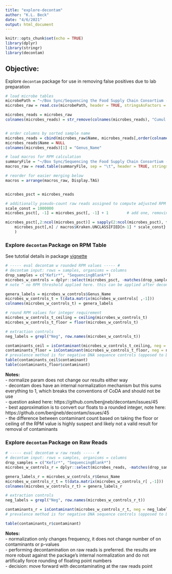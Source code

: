 ```yaml
---
title: "explore-decontam"
author: "K.L. Beck"
date: "4/6/2021"
output: html_document
---
```


```r
knitr::opts_chunk$set(echo = TRUE)
library(dplyr)
library(stringr)
library(decontam)
```

## Objective:  
Explore `decontam` package for use in removing false positives due to lab preparation

```r

# load microbe tables
microbePath = "~/Box Sync/Sequencing the Food Supply Chain Consortium - Cornell + Penn Project/Shared-Data/Milk66samples_NewFiltering_microbe_genus_DS10828562.txt"
microbes_raw = read.csv(microbePath, header = TRUE, stringsAsFactors = FALSE, sep = "\t")

microbes_reads = microbes_raw
colnames(microbes_reads) = str_remove(colnames(microbes_reads), "Cumul.reads_dt")


# order columns by sorted sample name
microbes_reads = cbind(microbes_raw$Name, microbes_reads[,order(colnames(microbes_reads))])
microbes_reads$Name = NULL
colnames(microbes_reads)[1] = "Genus_Name"

# load macros for RPM calculation
summaryFile = "~/Box Sync/Sequencing the Food Supply Chain Consortium - Cornell + Penn Project/Shared-Data/Milk66samples_NewFiltering_ReadCounts_forRPM.txt"
macros_raw = read.table(summaryFile, sep = "\t", header = TRUE, stringsAsFactors = FALSE)

# reorder for easier merging below
macros = arrange(macros_raw, Display.TAG)


microbes_psct = microbes_reads

# additionally pseudo-count raw reads assigned to compute adjusted RPM
scale_const = 1000000
microbes_psct[, -1] = microbes_psct[, -1] + 1        # add one, removing all zeros

microbes_psct[,2:ncol(microbes_psct)] = sapply(2:ncol(microbes_psct), function(n) {
	microbes_psct[,n] / macros$Kraken.UNCLASSIFIED[n-1] * scale_const}
	)

```


### Explore `decontam` Package on RPM Table  
See tutotial details in package [vignette](https://benjjneb.github.io/decontam/vignettes/decontam_intro.html)

```r
# ----- eval decontam w rounded RPM values ----- #
# decontam input: rows = samples, organisms = columns
drop_samples = c("Kefir*", "SequencingBlank*")
microbes_w_controls = dplyr::select(microbes_psct, -matches(drop_samples)) 
# note ^ no RPM threshold applied here. this can be applied after decontamination

genera_labels = microbes_w_controls$Genus_Name
microbes_w_controls_t = t(data.matrix(microbes_w_controls[ ,-1]))
colnames(microbes_w_controls_t) = genera_labels

# round RPM values for integer requirement
microbes_w_controls_t_ceiling = ceiling(microbes_w_controls_t)
microbes_w_controls_t_floor = floor(microbes_w_controls_t)

# extraction controls
neg_labels = grepl("Neg", row.names(microbes_w_controls_t))

contaminants_ceil = isContaminant(microbes_w_controls_t_ceiling, neg = neg_labels, threshold = 0.5, normalize = FALSE)
contaminants_floor = isContaminant(microbes_w_controls_t_floor, neg = neg_labels, threshold = 0.5, normalize = FALSE)
# prevalence method is for negative DNA sequence controls (opposed to DNA concentration values)
table(contaminants_ceil$contaminant)
table(contaminants_floor$contaminant)
```

**Notes:**  
- normalize param does not change our results either way  
- decontam does have an internal normalization mechanism but this sums everything to 1, which breaks the conventions of CoDA and should not be use  
- question asked here: https://github.com/benjjneb/decontam/issues/45  
- best approximation is to convert our floats to a rounded integer, note here: https://github.com/benjjneb/decontam/issues/45  
- the difference between contaminant count based on taking the floor or ceiling of the RPM value is highly suspect and likely not a valid result for removal of contaminants  

### Explore `decontam` Package on Raw Reads
```r
# ----- eval decontam w raw reads ----- #
# decontam input: rows = samples, organisms = columns
drop_samples = c("Kefir*", "SequencingBlank*")
microbes_w_controls_r = dplyr::select(microbes_reads, -matches(drop_samples)) 

genera_labels_r = microbes_w_controls_r$Genus_Name
microbes_w_controls_r_t = t(data.matrix(microbes_w_controls_r[ ,-1]))
colnames(microbes_w_controls_r_t) = genera_labels_r

# extraction controls
neg_labels = grepl("Neg", row.names(microbes_w_controls_r_t))

contaminants_r = isContaminant(microbes_w_controls_r_t, neg = neg_labels, threshold = 0.5, normalize = TRUE)
# prevalence method is for negative DNA sequence controls (opposed to DNA concentration values)

table(contaminants_r$contaminant)

```
**Notes:**  
- normalization only changes frequency, it does not change number of on contaminants or p-values  
- performing decontamination on raw reads is preferred. the results are more robust against the package's internal normalization and do not artifically force rounding of floating point numbers  
- decision: move forward with decontaminating at the raw reads point  
